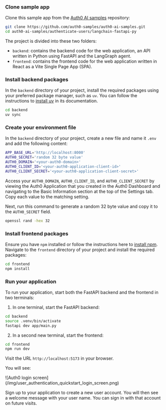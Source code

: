 
<Prerequisites
  callbackUrl="http://localhost:8000/api/auth/callback"
  logoutUrl="http://localhost:5173"
/>

### Clone sample app
Clone this sample app from the [Auth0 AI samples](https://github.com/auth0-samples/auth0-ai-samples) repository:

```bash wrap lines
git clone https://github.com/auth0-samples/auth0-ai-samples.git
cd auth0-ai-samples/authenticate-users/langchain-fastapi-py
```

The project is divided into these two folders:

- `backend`: contains the backend code for the web application, an API written in Python using FastAPI and the LangGraph agent.
- `frontend`: contains the frontend code for the web application written in React as a Vite Single Page App (SPA).

### Install backend packages

In the `backend` directory of your project, install the required packages using your preferred package manager, such as `uv`. You can follow the instructions to [install uv](https://docs.astral.sh/uv/getting-started/installation/) in its documentation.

```bash wrap lines
cd backend
uv sync
```

### Create your environment file

In the `backend` directory of your project, create a new file and name it `.env` and add the following content:

```bash .env wrap lines
APP_BASE_URL='http://localhost:8000'
AUTH0_SECRET='random 32 byte value'
AUTH0_DOMAIN='<your-auth0-domain>'
AUTH0_CLIENT_ID='<your-auth0-application-client-id>'
AUTH0_CLIENT_SECRET='<your-auth0-application-client-secret>'
```
Access your `AUTH0_DOMAIN`, `AUTH0_CLIENT_ID`, and `AUTH0_CLIENT_SECRET` by viewing the Auth0 Application that you created in the Auth0 Dashboard and navigating to the Basic Information section at the top of the Settings tab.
Copy each value to the matching setting.

Next, run this command to generate a random 32 byte value and copy it to the `AUTH0_SECRET` field.
```bash generate random 32 byte value
openssl rand -hex 32
```
### Install frontend packages

Ensure you have `npm` installed or follow the instructions here to [install npm](https://docs.npmjs.com/downloading-and-installing-node-js-and-npm).
Navigate to the `frontend` directory of your project and install the required packages:

```bash wrap lines
cd frontend
npm install
```

### Run your application

To run your application, start both the FastAPI backend and the frontend in two terminals:

1. In one terminal, start the FastAPI backend:

```bash wrap lines
cd backend
source .venv/bin/activate
fastapi dev app/main.py
```

2. In a second new terminal, start the frontend:

```bash wrap lines
cd frontend
npm run dev
```

Visit the URL `http://localhost:5173` in your browser.

You will see:

<Frame>
  ![Auth0 login
  screen](/img/user_authentication_quickstart_login_screen.png)
</Frame>

Sign up to your application to create a new user account. You will then see a welcome message with your user name. You can sign in with that account on future visits.